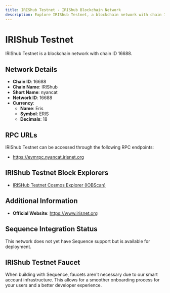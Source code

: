 ```yaml
--- 
title: IRIShub Testnet - IRIShub Blockchain Network
description: Explore IRIShub Testnet, a blockchain network with chain ID 16688. Learn about its native currency, Eris, and how to interact with the network.
---
```


# IRIShub Testnet

IRIShub Testnet is a blockchain network with chain ID 16688.

## Network Details

- **Chain ID**: 16688
- **Chain Name**: IRIShub
- **Short Name**: nyancat
- **Network ID**: 16688
- **Currency**: 
  - **Name**: Eris
  - **Symbol**: ERIS
  - **Decimals**: 18

## RPC URLs

IRIShub Testnet can be accessed through the following RPC endpoints:

- https://evmrpc.nyancat.irisnet.org

## IRIShub Testnet Block Explorers

- [IRISHub Testnet Cosmos Explorer (IOBScan)](https://nyancat.iobscan.io)

## Additional Information

- **Official Website**: https://www.irisnet.org

## Sequence Integration Status

This network does not yet have Sequence support but is available for deployment.

## IRIShub Testnet Faucet

When building with Sequence, faucets aren't necessary due to our smart account infrastructure. This allows for a smoother onboarding process for your users and a better developer experience.

